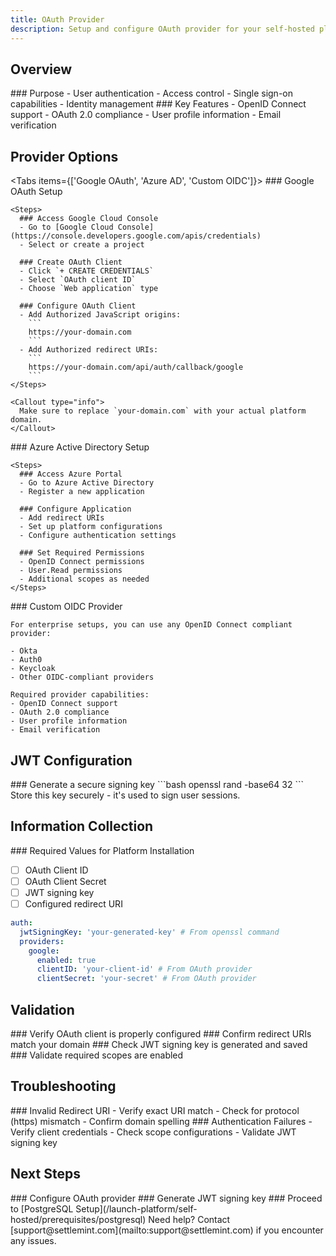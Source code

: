 ```yaml
---
title: OAuth Provider
description: Setup and configure OAuth provider for your self-hosted platform
---
```



## Overview

<div className="grid grid-cols-1 md:grid-cols-2 gap-6 mb-8">
  <Card>
    ### Purpose
    - User authentication
    - Access control
    - Single sign-on capabilities
    - Identity management
  </Card>

  <Card>
    ### Key Features
    - OpenID Connect support
    - OAuth 2.0 compliance
    - User profile information
    - Email verification
  </Card>
</div>

## Provider Options

<Tabs items={['Google OAuth', 'Azure AD', 'Custom OIDC']}>
  <Tab value="Google OAuth">
    ### Google OAuth Setup

    <Steps>
      ### Access Google Cloud Console
      - Go to [Google Cloud Console](https://console.developers.google.com/apis/credentials)
      - Select or create a project

      ### Create OAuth Client
      - Click `+ CREATE CREDENTIALS`
      - Select `OAuth client ID`
      - Choose `Web application` type

      ### Configure OAuth Client
      - Add Authorized JavaScript origins:
        ```
        https://your-domain.com
        ```
      - Add Authorized redirect URIs:
        ```
        https://your-domain.com/api/auth/callback/google
        ```
    </Steps>

    <Callout type="info">
      Make sure to replace `your-domain.com` with your actual platform domain.
    </Callout>
  </Tab>

  <Tab value="Azure AD">
    ### Azure Active Directory Setup

    <Steps>
      ### Access Azure Portal
      - Go to Azure Active Directory
      - Register a new application

      ### Configure Application
      - Add redirect URIs
      - Set up platform configurations
      - Configure authentication settings

      ### Set Required Permissions
      - OpenID Connect permissions
      - User.Read permissions
      - Additional scopes as needed
    </Steps>
  </Tab>

  <Tab value="Custom OIDC">
    ### Custom OIDC Provider

    For enterprise setups, you can use any OpenID Connect compliant provider:

    - Okta
    - Auth0
    - Keycloak
    - Other OIDC-compliant providers

    Required provider capabilities:
    - OpenID Connect support
    - OAuth 2.0 compliance
    - User profile information
    - Email verification
  </Tab>
</Tabs>

## JWT Configuration

<Steps>
  ### Generate a secure signing key
  ```bash
  openssl rand -base64 32
  ```
</Steps>

<Callout type="warning">
Store this key securely - it's used to sign user sessions.
</Callout>

## Information Collection

<Callout type="success">
### Required Values for Platform Installation

- [ ] OAuth Client ID
- [ ] OAuth Client Secret
- [ ] JWT signing key
- [ ] Configured redirect URI

```yaml
auth:
  jwtSigningKey: 'your-generated-key' # From openssl command
  providers:
    google:
      enabled: true
      clientID: 'your-client-id' # From OAuth provider
      clientSecret: 'your-secret' # From OAuth provider
```
</Callout>

## Validation

<Steps>
  ### Verify OAuth client is properly configured
  ### Confirm redirect URIs match your domain
  ### Check JWT signing key is generated and saved
  ### Validate required scopes are enabled
</Steps>

## Troubleshooting

<div className="grid grid-cols-1 md:grid-cols-2 gap-6 mb-8">
  <Card>
    ### Invalid Redirect URI
    - Verify exact URI match
    - Check for protocol (https) mismatch
    - Confirm domain spelling
  </Card>

  <Card>
    ### Authentication Failures
    - Verify client credentials
    - Check scope configurations
    - Validate JWT signing key
  </Card>
</div>

## Next Steps

<Steps>
  ### Configure OAuth provider
  ### Generate JWT signing key
  ### Proceed to [PostgreSQL Setup](/launch-platform/self-hosted/prerequisites/postgresql)
</Steps>

<Callout type="info">
Need help? Contact [support@settlemint.com](mailto:support@settlemint.com) if you encounter any issues.
</Callout>
